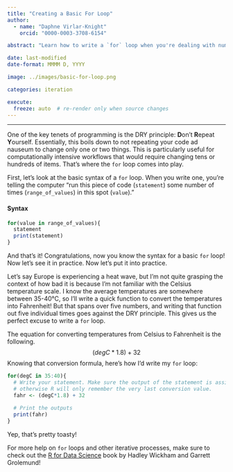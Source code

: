 ```yaml
---
title: "Creating a Basic For Loop"
author: 
  - name: "Daphne Virlar-Knight"
    orcid: "0000-0003-3708-6154"

abstract: "Learn how to write a `for` loop when you're dealing with numeric values."

date: last-modified
date-format: MMMM D, YYYY

image: ../images/basic-for-loop.png

categories: iteration

execute:
  freeze: auto  # re-render only when source changes
---
```


------------------------------------------------------------------------

One of the key tenets of programming is the DRY principle: **D**on't **R**epeat **Y**ourself. Essentially, this boils down to not repeating your code ad nauseum to change only one or two things. This is particularly useful for computationally intensive workflows that would require changing tens or hundreds of items. That's where the `for` loop comes into play.

First, let's look at the basic syntax of a `for` loop. When you write one, you're telling the computer "run this piece of code (`statement`) some number of times (`range_of_values`) in this spot (`value`)."

::: callout-tip
#### Syntax

```r
for(value in range_of_values){
  statement 
  print(statement) 
}
```
:::

And that's it! Congratulations, now you know the syntax for a basic `for` loop! Now let's see it in practice. Now let's put it into practice. 


::: callout-note
Let's say Europe is experiencing a heat wave, but I'm not quite grasping the context of how bad it is because I'm not familiar with the Celsius temperature scale. I know the average temperatures are somewhere between 35-40&deg;C, so I'll write a quick function to convert the temperatures into Fahrenheit! But that spans over five numbers, and writing that function out five individual times goes against the DRY principle. This gives us the perfect excuse to write a `for` loop. 

The equation for converting temperatures from Celsius to Fahrenheit is the following. $$(deg C*1.8) + 32$$ 
Knowing that conversion formula, here's how I'd write my `for` loop:

```r
for(degC in 35:40){
  # Write your statement. Make sure the output of the statement is assigned to an object,
  # otherwise R will only remember the very last conversion value. 
  fahr <- (degC*1.8) + 32
  
  # Print the outputs
  print(fahr)
}
```

Yep, that's pretty toasty! 
:::

For more help on `for` loops and other iterative processes, make sure to check out the [R for Data Science](https://r4ds.had.co.nz/iteration.html#iteration) book by Hadley Wickham and Garrett Grolemund!
